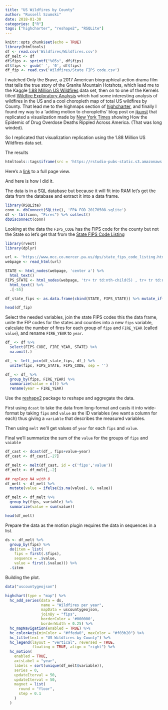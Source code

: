 ```yaml
---
title: "US Wildfires by County"
author: "Russell Szumski"
date: 2018-01-30
categories: ["R"]
tags: ["highcharter", "reshape2", "RSQLite"]
---
```


```r
knitr::opts_chunk$set(echo = TRUE)
library(htmltools)
df <- read.csv('Wildfires/Wildfires.csv')
df_melt <- df
df$fips <- sprintf("%05s", df$fips)
df$fips <- gsub(' ', '0', df$fips)
df_fip <- read.csv('Wildfires/State FIPS code.csv')
```

I watched Only the Brave, a 2017 American biographical action drama film that tells the true story of the Granite Mountain Hotshots, which lead me to the Kaggle [1.88 Million US Wildfires](https://www.kaggle.com/rtatman/188-million-us-wildfires) data set, then on to one of the Kernels titled [Wildfire Exploratory Analysis](https://www.kaggle.com/captcalculator/wildfire-exploratory-analysis) which had some interesting analysis of wildfires in the US and a cool choropleth map of total US wildfires by County. That lead me to the highmaps section of [highcharter](http://jkunst.com/highcharter/highmaps.html), and finally I found my way to a 'adding motion to choropleths' blog post on [jkunst](http://jkunst.com/r/adding-motion-to-choropleths/) that replicated a visualization made by [New York Times](https://www.nytimes.com/interactive/2016/01/07/us/drug-overdose-deaths-in-the-us.html?_r=0) showing How the Epidemic of Drug Overdose Deaths Rippled Across America. (That was long winded).

So I replicated that visualization replication using the 1.88 Million US Wildfires data set.

The results

```r
htmltools::tags$iframe(src = 'https://rstudio-pubs-static.s3.amazonaws.com/359356_6536086f04c54d1196e8cd9c9c072cdc.html', width = '800', height = '600', style="border:none;")
```

Here's a [link](https://rstudio-pubs-static.s3.amazonaws.com/358987_2e5378be208e416a85f32b893a5bb6d8.html) to a full page view.

And here is how I did it.

The data is in a SQL database but because it will fit into RAM let’s get the data from the database and extract it into a data frame.

```r
library(RSQLite)
conn <- dbConnect(SQLite(), 'FPA_FOD_20170508.sqlite')
df <- tbl(conn, "Fires") %>% collect()
dbDisconnect(conn)
```

Looking at the data the `FIPS_CODE` has the FIPS code for the county but not the State so let's get that from the [State FIPS Code Listing](https://www.mcc.co.mercer.pa.us/dps/state_fips_code_listing.htm)

```r
library(rvest)
library(dplyr)

url <- 'https://www.mcc.co.mercer.pa.us/dps/state_fips_code_listing.htm'
webpage <- read_html(url)

STATE <- html_nodes(webpage, 'center a') %>%
  html_text()
FIPS_STATE <- html_nodes(webpage, 'tr+ tr td:nth-child(5) , tr+ tr td:nth-child(2)') %>%
  html_text() %>%
  .[-55]

df_state_fips <- as.data.frame(cbind(STATE, FIPS_STATE)) %>% mutate_if(is.factor, as.character)
```

```r
head(df_fip)
```


Select the needed variables, join the state FIPS codes this the data frame, unite the FIP codes for the states and counties into a new `fips` variable, calculate the number of fires for each group of `fips` and `FIRE_YEAR` (called `value`), and rename `FIRE_YEAR` to `year`.

```r
df_ <- df %>%
  select(FIPS_CODE, FIRE_YEAR, STATE) %>%
  na.omit(.)

df_ <- left_join(df_state_fips, df_) %>%
  unite(fips, FIPS_STATE, FIPS_CODE, sep = '')

df_ <- df_ %>%
  group_by(fips, FIRE_YEAR) %>%
  summarize(value = n()) %>%
  rename(year = FIRE_YEAR)
```

Use the [reshape2](https://github.com/hadley/reshape) package to reshape and aggregate the data. 

First using `dcast` to take the data from long-format and casts it into wide-format by taking
`fips` and `value` as the ID variables (we want a column for each) thus giving a `variable` that describes the measured variables.

Then using `melt` we'll get values of `year` for each `fips` and `value`.

Final we'll summarize the sum of the `value` for the groups of `fips` and `vaiable`

```r
df_cast <- dcast(df_, fips+value~year)
df_cast <- df_cast[,-27]

df_melt <- melt(df_cast, id = c('fips','value'))
df_melt <- df_melt[,-2]

## replace NA with 0
df_melt <- df_melt %>%
  mutate(value = ifelse(is.na(value), 0, value))

df_melt <- df_melt %>% 
  group_by(fips, variable) %>%
  summarize(value = sum(value))
```

```r
head(df_melt)
```

Prepare the data as the motion plugin requires the data in sequences in a list.

```r
ds <- df_melt %>% 
  group_by(fips) %>% 
  do(item = list(
    fips = first(.$fips),
    sequence = .$value,
    value = first(.$value))) %>% 
  .$item
```

Building the plot.

```r
data("uscountygeojson")

highchart(type = "map") %>%
  hc_add_series(data = ds,
                name = "Wildfires per year",
                mapData = uscountygeojson,
                joinBy = "fips",
                borderColor = '#000000',
                borderWidth = 0.25) %>% 
  hc_mapNavigation(enabled = TRUE) %>%
  hc_colorAxis(minColor = "#ffeda0", maxColor = "#f03b20") %>%  
  hc_title(text = "US Wildfires by County") %>% 
  hc_legend(layout = "vertical", reversed = TRUE,
            floating = TRUE, align = "right") %>%
  hc_motion(
    enabled = TRUE,
    axisLabel = "year",
    labels = sort(unique(df_melt$variable)),
    series = 0,
    updateIterval = 50,
    updateIterval = 50,
    magnet = list(
      round = "floor",
      step = 0.1
    )
  )
```
